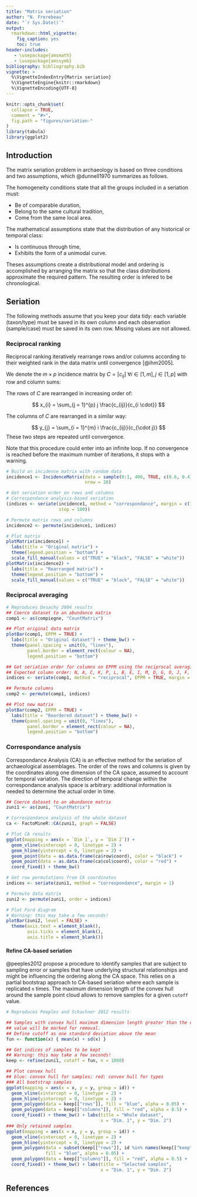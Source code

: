 ```yaml
---
title: "Matrix seriation"
author: "N. Frerebeau"
date: "`r Sys.Date()`"
output:
  rmarkdown::html_vignette:
    fig_caption: yes
    toc: true
header-includes:
   - \usepackage{amsmath}
   - \usepackage{amssymb}
bibliography: bibliography.bib
vignette: >
  %\VignetteIndexEntry{Matrix seriation}
  %\VignetteEngine{knitr::rmarkdown}
  %\VignetteEncoding{UTF-8}
---
```


```r
knitr::opts_chunk$set(
  collapse = TRUE,
  comment = "#>",
  fig.path = "figures/seriation-"
)
library(tabula)
library(ggplot2)
```

## Introduction

The matrix seriation problem in archaeology is based on three conditions and two assumptions, which @dunnell1970 summarizes as follows.

The homogeneity conditions state that all the groups included in a seriation must:

* Be of comparable duration,
* Belong to the same cultural tradition,
* Come from the same local area.

The mathematical assumptions state that the distribution of any historical or temporal class:

* Is continuous through time,
* Exhibits the form of a unimodal curve.

Theses assumptions create a distributional model and ordering is accomplished by arranging the matrix so that the class distributions approximate the required pattern. The resulting order is infered to be chronological.

## Seriation

The following methods assume that you keep your data tidy: each variable (taxon/type) must be saved in its own column and each observation (sample/case) must be saved in its own row. Missing values are not allowed.

### Reciprocal ranking

Reciprocal ranking iteratively rearrange rows and/or columns according to their weighted rank in the data matrix until convergence [@ihm2005].

We denote the $m \times p$ incidence matrix by $C = \left[ c_{ij} \right] ~\forall i \in \left[ 1,m \right], j \in \left[ 1,p \right]$ with row and column sums:

\begin{align}
 c_{i \cdot} = \sum_{j = 1}^{p} c_{ij} &&
 c_{\cdot j} = \sum_{i = 1}^{m} c_{ij} &&
 c_{\cdot \cdot} = \sum_{i = 1}^{m} \sum_{j = 1}^{p} c_{ij} &&
 \forall c_{ij} \in \lbrace 0,1 \rbrace
\end{align}

The rows of $C$ are rearranged in increasing order of:

$$ x_{i} = \sum_{j = 1}^{p} j \frac{c_{ij}}{c_{i \cdot}} $$

The columns of $C$ are rearranged in a similar way:

$$ y_{j} = \sum_{i = 1}^{m} i \frac{c_{ij}}{c_{\cdot j}} $$
These two steps are repeated until convergence.

Note that this procedure could enter into an infinite loop. If no convergence is reached before the maximum number of iterations, it stops with a warning.

```r
# Build an incidence matrix with random data
incidence1 <- IncidenceMatrix(data = sample(0:1, 400, TRUE, c(0.6, 0.4)),
                              nrow = 20)

# Get seriation order on rows and columns
# Correspondance analysis-based seriation
(indices <- seriate(incidence1, method = "correspondance", margin = c(1, 2),
                    stop = 100))

# Permute matrix rows and columns
incidence2 <- permute(incidence1, indices)

# Plot matrix
plotMatrix(incidence1) + 
  labs(title = "Original matrix") +
  theme(legend.position = "bottom") +
  scale_fill_manual(values = c("TRUE" = "black", "FALSE" = "white"))
plotMatrix(incidence2) + 
  labs(title = "Rearranged matrix") +
  theme(legend.position = "bottom") +
  scale_fill_manual(values = c("TRUE" = "black", "FALSE" = "white"))
```

### Reciprocal averaging

```r
# Reproduces Desachy 2004 results
## Coerce dataset to an abundance matrix
comp1 <- as(compiegne, "CountMatrix")

## Plot original data matrix
plotBar(comp1, EPPM = TRUE) +
  labs(title = "Original dataset") + theme_bw() + 
  theme(panel.spacing = unit(0, "lines"),
        panel.border = element_rect(colour = NA),
        legend.position = "bottom")

## Get seriation order for columns on EPPM using the reciprocal averaging method
## Expected column order: N, A, C, K, P, L, B, E, I, M, D, G, O, J, F, H
indices <- seriate(comp1, method = "reciprocal", EPPM = TRUE, margin = 2)

## Permute columns
comp2 <- permute(comp1, indices)

## Plot new matrix
plotBar(comp2, EPPM = TRUE) +
  labs(title = "Reordered dataset") + theme_bw() + 
  theme(panel.spacing = unit(0, "lines"),
        panel.border = element_rect(colour = NA),
        legend.position = "bottom")
```

### Correspondance analysis

Correspondance Analysis (CA) is an effective method for the seriation of archaeological assemblages. The order of the rows and columns is given by the coordinates along one dimension of the CA space, assumed to account for temporal variation. The direction of temporal change within the correspondance analysis space is arbitrary: additional information is needed to determine the actual order in time.

```r
## Coerce dataset to an abundance matrix
zuni1 <- as(zuni, "CountMatrix")

# Correspondance analysis of the whole dataset
ca <- FactoMineR::CA(zuni1, graph = FALSE)

# Plot CA results
ggplot(mapping = aes(x = `Dim 1`, y = `Dim 2`)) +
  geom_vline(xintercept = 0, linetype = 2) +
  geom_hline(yintercept = 0, linetype = 2) +
  geom_point(data = as.data.frame(ca$row$coord), color = "black") +
  geom_point(data = as.data.frame(ca$col$coord), color = "red") +
  coord_fixed() + theme_bw()
```

```r
# Get row permutations from CA coordinates
indices <- seriate(zuni1, method = "correspondance", margin = 1)

# Permute data matrix
zuni2 <- permute(zuni1, order = indices)

# Plot Ford diagram
# Warning: this may take a few seconds!
plotBar(zuni2, level = FALSE) +
  theme(axis.text = element_blank(),
        axis.ticks = element_blank(),
        axis.title = element_blank())
```

#### Refine CA-based seriation

@peeples2012 propose a procedure to identify samples that are subject to sampling error or samples that have underlying structural relationships and might be influencing the ordering along the CA space. This relies on a partial bootstrap approach to CA-based seriation where each sample is replicated `n` times. The maximum dimension length of the convex hull around the sample point cloud allows to remove samples for a given `cutoff` value.

```r
# Reproduces Peeples and Schachner 2012 results

## Samples with convex hull maximum dimension length greater than the cutoff
## value will be marked for removal.
## Define cutoff as one standard deviation above the mean
fun <- function(x) { mean(x) + sd(x) }

## Get indices of samples to be kept
## Warning: this may take a few seconds!
keep <- refine(zuni1, cutoff = fun, n = 1000)

## Plot convex hull
## blue: convex hull for samples; red: convex hull for types
### All bootstrap samples
ggplot(mapping = aes(x = x, y = y, group = id)) +
  geom_vline(xintercept = 0, linetype = 2) +
  geom_hline(yintercept = 0, linetype = 2) +
  geom_polygon(data = keep[["rows"]], fill = "blue", alpha = 0.05) +
  geom_polygon(data = keep[["columns"]], fill = "red", alpha = 0.5) +
  coord_fixed() + theme_bw() + labs(title = "Whole dataset",
                                    x = "Dim. 1", y = "Dim. 2")
### Only retained samples
ggplot(mapping = aes(x = x, y = y, group = id)) +
  geom_vline(xintercept = 0, linetype = 2) +
  geom_hline(yintercept = 0, linetype = 2) +
  geom_polygon(data = subset(keep[["rows"]], id %in% names(keep[["keep"]])),
               fill = "blue", alpha = 0.05) +
  geom_polygon(data = keep[["columns"]], fill = "red", alpha = 0.5) +
  coord_fixed() + theme_bw() + labs(title = "Selected samples",
                                    x = "Dim. 1", y = "Dim. 2")
```

## References
